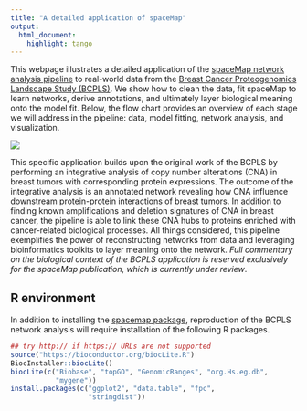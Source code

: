 ---
title: "A detailed application of spaceMap"
output:
  html_document:
    highlight: tango
---

This webpage illustrates a detailed application of the [spaceMap network analysis pipeline](https://topherconley.github.io/spacemap/index.html) to real-world data from the [Breast Cancer Proteogenomics Landscape Study (BCPLS)](http://www.nature.com/nature/journal/v534/n7605/abs/nature18003.html). We show how to clean the data, fit spaceMap to learn networks, derive annotations, and ultimately layer biological meaning onto the model fit. Below, the flow chart provides an overview of each stage we will address in the pipeline: data, model fitting, network analysis, and visualization.

![](figures/flow-chart-4.png)

This specific application builds upon the original work of the BCPLS by performing an integrative analysis of copy number alterations (CNA) in breast tumors with corresponding protein expressions. The outcome of the integrative analysis is an annotated network revealing how CNA influence downstream protein-protein interactions of breast tumors. In addition to finding known amplifications and deletion signatures of CNA in breast cancer, the pipeline is able to link these CNA hubs to proteins enriched with cancer-related biological processes. All things considered, this pipeline exemplifies the power of reconstructing networks from data and leveraging bioinformatics toolkits to layer meaning onto the network. *Full commentary on the biological context of the BCPLS application is reserved exclusively for the spaceMap publication, which is currently under review*. 

<!--


## Data/Annotation



In order to understand the biological pathways that are perturbed by predictor nodes (e.g. CNA), the creation of a Gene  Ontology (or KEGG) universe is essential. By associating individual genes with their higher order biological processses, we can perform pathway analysis on the network. We illustrate how to derive such a universe in the [Gene Ontology tab](neta/prep-go-universes.html). 

## Model Fitting


##  Network Analysis

Deploying the network analysis toolkit is as simple as calling the `spacemap::neta` function. For now, there is one standard analysis that is implemented; however, the toolkit has an modular implementation, which makes it flexible to adapt the analysis to the future needs of users. The [Network Analysis tab](neta/neta-bcpls.html) illustrates the input and output of `spacemap::neta` with respect to the cleaned BCPLS data. 

## Visualization

-->

## R environment 

In addition to installing the [spacemap package](https://topherconley.github.io/spacemap/), reproduction of the BCPLS network analysis will require installation of the following R packages. 

```{r, eval = FALSE}
## try http:// if https:// URLs are not supported
source("https://bioconductor.org/biocLite.R")
BiocInstaller::biocLite()
biocLite(c("Biobase", "topGO", "GenomicRanges", "org.Hs.eg.db",
           "mygene"))
install.packages(c("ggplot2", "data.table", "fpc", 
                   "stringdist"))
```

